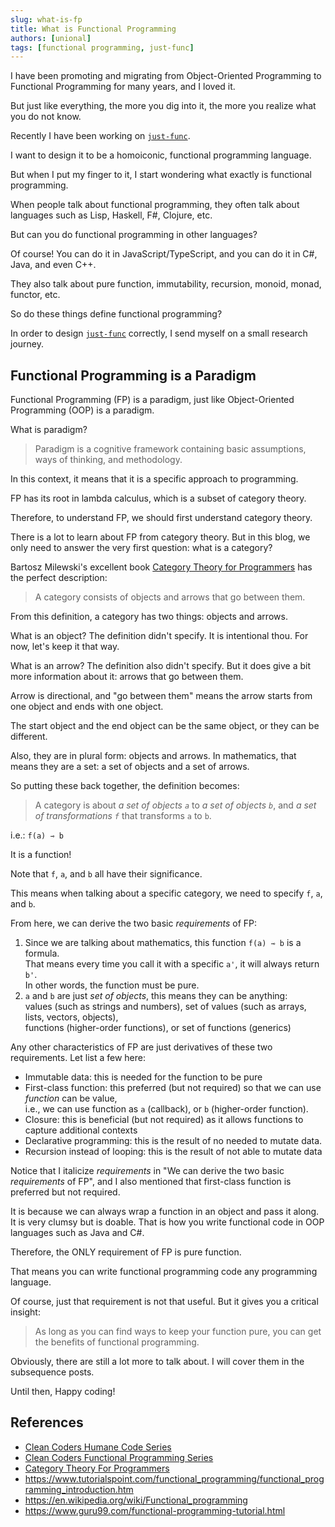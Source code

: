 ```yaml
---
slug: what-is-fp
title: What is Functional Programming
authors: [unional]
tags: [functional programming, just-func]
---
```


I have been promoting and migrating from Object-Oriented Programming to Functional Programming for many years, and I loved it.

But just like everything,
the more you dig into it, the more you realize what you do not know.

Recently I have been working on [`just-func`](https://github.com/justland/just-func).

I want to design it to be a homoiconic, functional programming language.

But when I put my finger to it,
I start wondering what exactly is functional programming.

When people talk about functional programming,
they often talk about languages such as Lisp, Haskell, F#, Clojure, etc.

But can you do functional programming in other languages?

Of course! You can do it in JavaScript/TypeScript,
and you can do it in C#, Java, and even C++.

They also talk about pure function, immutability, recursion, monoid, monad, functor, etc.

So do these things define functional programming?

In order to design [`just-func`](https://github.com/justland/just-func) correctly,
I send myself on a small research journey.

## Functional Programming is a Paradigm

Functional Programming (FP) is a paradigm,
just like Object-Oriented Programming (OOP) is a paradigm.

What is paradigm?

> Paradigm is a cognitive framework containing basic assumptions, ways of thinking, and methodology.

In this context, it means that it is a specific approach to programming.

FP has its root in lambda calculus, which is a subset of category theory.

Therefore, to understand FP, we should first understand category theory.

There is a lot to learn about FP from category theory.
But in this blog, we only need to answer the very first question: what is a category?

Bartosz Milewski's excellent book [Category Theory for Programmers][category-theory-for-programmers] has the perfect description:

> A category consists of objects and arrows that go between them.

From this definition, a category has two things: objects and arrows.

What is an object? The definition didn't specify. It is intentional thou.
For now, let's keep it that way.

What is an arrow? The definition also didn't specify.
But it does give a bit more information about it: arrows that go between them.

Arrow is directional, and "go between them" means the arrow starts from one object and ends with one object.

The start object and the end object can be the same object, or they can be different.

Also, they are in plural form: objects and arrows.
In mathematics, that means they are a set: a set of objects and a set of arrows.

So putting these back together, the definition becomes:

> A category is about *a set of objects `a`* to *a set of objects `b`*,
> and *a set of transformations `f`* that transforms `a` to `b`.

i.e.: `f(a) ⇾ b`

It is a function!

Note that `f`, `a`, and `b` all have their significance.

This means when talking about a specific category,
we need to specify `f`, `a`, and `b`.

From here, we can derive the two basic *requirements* of FP:

1. Since we are talking about mathematics, this function `f(a) ⇾ b` is a formula.\
   That means every time you call it with a specific `a'`, it will always return `b'`.\
   In other words, the function must be pure.
2. `a` and `b` are just *set of objects*, this means they can be anything:\
   values (such as strings and numbers), set of values (such as arrays, lists, vectors, objects), \
   functions (higher-order functions), or set of functions (generics)

Any other characteristics of FP are just derivatives of these two requirements.
Let list a few here:

- Immutable data: this is needed for the function to be pure
- First-class function: this preferred (but not required) so that we can use *function* can be value, \
  i.e., we can use function as `a` (callback), or `b` (higher-order function).
- Closure: this is beneficial (but not required) as it allows functions to capture additional contexts
- Declarative programming: this is the result of no needed to mutate data.
- Recursion instead of looping: this is the result of not able to mutate data

Notice that I italicize *requirements* in "We can derive the two basic *requirements* of FP",
and I also mentioned that first-class function is preferred but not required.

It is because we can always wrap a function in an object and pass it along.
It is very clumsy but is doable.
That is how you write functional code in OOP languages such as Java and C#.

Therefore, the ONLY requirement of FP is pure function.

That means you can write functional programming code any programming language.

Of course, just that requirement is not that useful.
But it gives you a critical insight:

> As long as you can find ways to keep your function pure,
> you can get the benefits of functional programming.

Obviously, there are still a lot more to talk about.
I will cover them in the subsequence posts.

Until then, Happy coding!

## References

- [Clean Coders Humane Code Series](https://cleancoders.com/series/humane-code-real)
- [Clean Coders Functional Programming Series](https://cleancoders.com/series/clean-code/functional-programming)
- [Category Theory For Programmers][category-theory-for-programmers]
- <https://www.tutorialspoint.com/functional_programming/functional_programming_introduction.htm>
- <https://en.wikipedia.org/wiki/Functional_programming>
- <https://www.guru99.com/functional-programming-tutorial.html>

[category-theory-for-programmers]: https://bartoszmilewski.com/2014/10/28/category-theory-for-programmers-the-preface/
